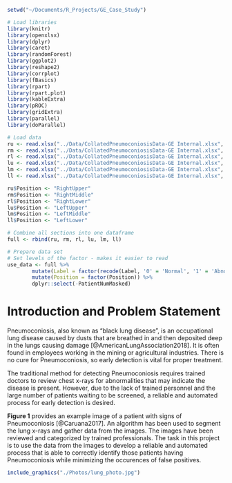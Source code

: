 ```r
setwd("~/Documents/R_Projects/GE_Case_Study")

# Load libraries
library(knitr)
library(openxlsx)
library(dplyr)
library(caret)
library(randomForest)
library(ggplot2)
library(reshape2)
library(corrplot)
library(fBasics)
library(rpart)
library(rpart.plot)
library(kableExtra)
library(pROC)
library(gridExtra)
library(parallel)
library(doParallel)

```

```r

# Load data
ru <- read.xlsx("../Data/CollatedPneumoconiosisData-GE Internal.xlsx", 1, colNames = TRUE)
rm <- read.xlsx("../Data/CollatedPneumoconiosisData-GE Internal.xlsx", 2, colNames = TRUE)
rl <- read.xlsx("../Data/CollatedPneumoconiosisData-GE Internal.xlsx", 3, colNames = TRUE)
lu <- read.xlsx("../Data/CollatedPneumoconiosisData-GE Internal.xlsx", 4, colNames = TRUE)
lm <- read.xlsx("../Data/CollatedPneumoconiosisData-GE Internal.xlsx", 5, colNames = TRUE)
ll <- read.xlsx("../Data/CollatedPneumoconiosisData-GE Internal.xlsx", 6, colNames = TRUE)

ru$Position <- "RightUpper"
rm$Position <- "RightMiddle"
rl$Position <- "RightLower"
lu$Position <- "LeftUpper"
lm$Position <- "LeftMiddle"
ll$Position <- "LeftLower"

# Combine all sections into one dataframe
full <- rbind(ru, rm, rl, lu, lm, ll)

# Prepare data set
# Set levels of the factor - makes it easier to read
use_data <- full %>%
        mutate(Label = factor(recode(Label, '0' = 'Normal', '1' = 'Abnormal'))) %>%
        mutate(Position = factor(Position)) %>% 
        dplyr::select(-PatientNumMasked)

```

# Introduction and Problem Statement

Pneumoconiosis, also known as "black lung disease", is an occupational lung disease caused by dusts that are breathed in and then deposited deep in the lungs causing damage [@AmericanLungAssociation2018]. It is often found in employees working in the mining or agricultural industries. There is no cure for Pneumoconiosis, so early detection is vital for proper treatment. 

The traditional method for detecting Pneumoconiosis requires trained doctors to review chest x-rays for abnormalities that may indicate the disease is present. However, due to the lack of trained personnel and the large number of patients waiting to be screened, a reliable and automated process for early detection is desired.

 __Figure 1__ provides an example image of a patient with signs of Pneumoconiosis [@Caruana2017]. An algorithm has been used to segment the lung x-rays and gather data from the images. The images have been reviewed and categorized by trained professionals. The task in this project is to use the data from the images to develop a reliable and automated process that is able to correctly identify those patients having Pneumoconiosis while minimizing the occurences of false positives.

```r

include_graphics("./Photos/lung_photo.jpg")

```

\pagenumbering{arabic}